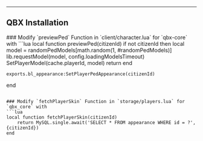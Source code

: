 
---
QBX Installation
---

<Steps>
### Modify `previewPed` Function in `client/character.lua` for `qbx-core` with
```lua
local function previewPed(citizenId)
    if not citizenId then
        local model = randomPedModels[math.random(1, #randomPedModels)]
        lib.requestModel(model, config.loadingModelsTimeout)
        SetPlayerModel(cache.playerId, model)
        return
    end

    exports.bl_appearance:SetPlayerPedAppearance(citizenId)
end
```

### Modify `fetchPlayerSkin` Function in `storage/players.lua` for `qbx_core` with
```lua
local function fetchPlayerSkin(citizenId)
    return MySQL.single.await('SELECT * FROM appearance WHERE id = ?', {citizenId})
end
```

</Steps>